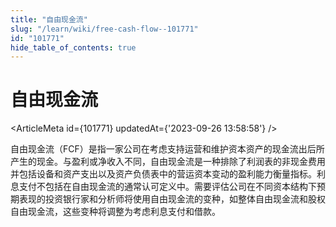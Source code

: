 ```yaml
---
title: "自由现金流"
slug: "/learn/wiki/free-cash-flow--101771"
id: "101771"
hide_table_of_contents: true
---
```



# 自由现金流

<ArticleMeta id={101771} updatedAt={'2023-09-26 13:58:58'} />
<div className='border-solid border-b border-t-0 my-4 border-[var(--ifm-color-gray-300)]' />

自由现金流（FCF）是指一家公司在考虑支持运营和维护资本资产的现金流出后所产生的现金。与盈利或净收入不同，自由现金流是一种排除了利润表的非现金费用并包括设备和资产支出以及资产负债表中的营运资本变动的盈利能力衡量指标。利息支付不包括在自由现金流的通常认可定义中。需要评估公司在不同资本结构下预期表现的投资银行家和分析师将使用自由现金流的变种，如整体自由现金流和股权自由现金流，这些变种将调整为考虑利息支付和借款。
